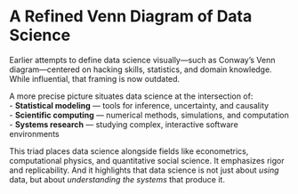 # A Refined Venn Diagram of Data Science

Earlier attempts to define data science visually—such as Conway’s Venn diagram—centered on hacking skills, statistics, and domain knowledge. While influential, that framing is now outdated.

A more precise picture situates data science at the intersection of:  
- **Statistical modeling** — tools for inference, uncertainty, and causality  
- **Scientific computing** — numerical methods, simulations, and computation  
- **Systems research** — studying complex, interactive software environments

This triad places data science alongside fields like econometrics, computational physics, and quantitative social science. It emphasizes rigor and replicability. And it highlights that data science is not just about *using* data, but about *understanding the systems* that produce it.
